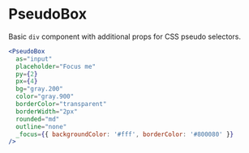 
<Meta title="Elements|PseudoBox" />

# PseudoBox

Basic `div` component with additional props for CSS pseudo selectors.

```jsx
<PseudoBox
  as="input"
  placeholder="Focus me"
  py={2}
  px={4}
  bg="gray.200"
  color="gray.900"
  borderColor="transparent"
  borderWidth="2px"
  rounded="md"
  outline="none"
  _focus={{ backgroundColor: '#fff', borderColor: '#800080' }}
/>
```

<Props of={PseudoBox} />